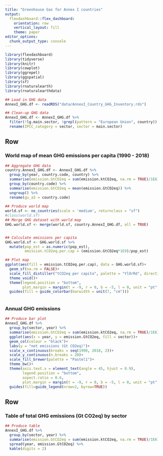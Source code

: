 ---
title: "Greenhouse Gas for Annex I countries"
output: 
  flexdashboard::flex_dashboard:
    orientation: row
    vertical_layout: fill
    theme: paper
editor_options: 
  chunk_output_type: console
---

```{r setup, include=FALSE}
library(flexdashboard)
library(tidyverse)
library(knitr)
library(cowplot)
library(ggrepel)
library(ggspatial)
library(sf)
library(rnaturalearth)
library(rnaturalearthdata)
```


```{r}
## Load in GHG data
AnnexI_GHG.df <- readRDS("data/AnnexI_Country_GHG_Inventory.rds")

## Clean-up GHG data
AnnexI_GHG.df <- AnnexI_GHG.df %>% 
  filter(!lg.main.sector, !grepl(pattern = "European Union", country)) %>% 
  rename(IPCC_category = sector, sector = main.sector)
```


Row {data-height=680}
-----------------------------------------------------------------------


### World map of mean GHG emissions per capita (1990 - 2018)

```{r echo=FALSE, fig.height=5}

## Aggregate GHG data
country.AnnexI_GHG.df <- AnnexI_GHG.df %>% 
  group_by(year, country.code, country) %>% 
  summarise(emission.GtCO2eq = sum(emission.ktCO2eq, na.rm = TRUE)/1E6) %>%
  group_by(country.code) %>% 
  summarise(emission.GtCO2eq = mean(emission.GtCO2eq)) %>% 
  ungroup() %>% 
  rename(gu_a3 = country.code)
  
## Produce world map
world.sf <- ne_countries(scale = 'medium', returnclass = "sf")
#class(world.sf)
## Merge GHG dataset with world map
GHG.world.sf <- merge(world.sf, country.AnnexI_GHG.df, all = TRUE)


## Calculate emissions per capita  
GHG.world.sf <- GHG.world.sf %>% 
  mutate(pop_est = as.numeric(pop_est),
         emission.tCO2eq.per.cap = (emission.GtCO2eq*1E9)/pop_est)

## Plot map
ggplot(aes(fill = emission.tCO2eq.per.cap), data = GHG.world.sf)+
  geom_sf(na.rm = FALSE)+
  scale_fill_distiller("tCO2eq per capita", palette = "YlOrRd", direction = 1)+
  theme_void()+
  theme(legend.position = "bottom",
        plot.margin = margin(t = -9, r = 0, b = -5, l = 0, unit = "pt"))+
  guides(fill = guide_colorbar(barwidth = unit(7, "cm")))
  

```




### Annual GHG emissions

```{r}
## Produce bar plot 
AnnexI_GHG.df %>% 
  group_by(sector, year) %>% 
  summarise(emission.GtCO2eq = sum(emission.ktCO2eq, na.rm = TRUE)/1E6) %>% 
  ggplot(aes(x = year, y = emission.GtCO2eq, fill = sector))+
  geom_col(colour = "black")+
  labs(y = "net emissions (Gt CO2eq)")+
  scale_x_continuous(breaks = seq(1990, 2018, 2))+
  scale_y_continuous(n.breaks = 20)+
  scale_fill_brewer(palette = "Pastel1")+
  theme_bw()+
  theme(axis.text.x = element_text(angle = 45, hjust = 0.9),
        legend.position = "bottom",
        aspect.ratio = 0.6,
        plot.margin = margin(t = -9, r = 0, b = -5, l = 0, unit = "pt"))+
  guides(fill=guide_legend(nrow=2, byrow=TRUE))
```


Row {data-height=320}
-----------------------------------------------------------------------


### Table of total GHG emissions (Gt CO2eq) by sector

```{r}
## Produce table
AnnexI_GHG.df %>%
  group_by(sector, year) %>%
  summarise(emission.GtCO2eq = sum(emission.ktCO2eq, na.rm = TRUE)/1E6) %>%
  spread(year, emission.GtCO2eq) %>%
  kable(digits = 2)
```

